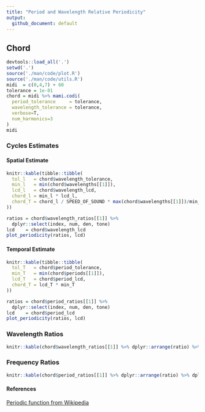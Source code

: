 ```yaml
---
title: "Period and Wavelength Relative Periodicity"
output:
  github_document: default
---
```


## Chord

```r
devtools::load_all('.')
setwd('.')
source('./man/code/plot.R')
source('./man/code/utils.R')
midi  = c(0,4,7) + 60
tolerance = 1e-01
chord = midi %>% mami.codi(
  period_tolerance     = tolerance,
  wavelength_tolerance = tolerance,
  verbose=T,
  num_harmonics=3
)
midi
```

### Cycles Estimates

#### Spatial Estimate
```r
knitr::kable(tibble::tibble(
  tol_l   = chord$wavelength_tolerance,
  min_l   = min(chord$wavelengths[[1]]),
  lcd_l   = chord$wavelength_lcd,
  chord_l = min_l * lcd_l,
  chord_T = chord_l / SPEED_OF_SOUND * max(chord$wavelengths[[1]])/min_l
))
```

```r
ratios = chord$wavelength_ratios[[1]] %>%
  dplyr::select(index, num, den, tone)
lcd    = chord$wavelength_lcd
plot_periodicity(ratios, lcd)
```

#### Temporal Estimate
```r
knitr::kable(tibble::tibble(
  tol_T   = chord$period_tolerance,
  min_T   = min(chord$periods[[1]]),
  lcd_T   = chord$period_lcd,
  chord_T = lcd_T * min_T
))
```

```r
ratios = chord$period_ratios[[1]] %>% 
  dplyr::select(index, num, den, tone)
lcd    = chord$period_lcd
plot_periodicity(ratios, lcd)
```

### Wavelength Ratios

```r
knitr::kable(chord$wavelength_ratios[[1]] %>% dplyr::arrange(ratio) %>% dplyr::select(-pseudo_ratio))
```

### Frequency Ratios
```r
knitr::kable(chord$period_ratios[[1]] %>% dplyr::arrange(ratio) %>% dplyr::select(-pseudo_ratio))
```

#### References
[Periodic function from Wikipedia](https://en.wikipedia.org/wiki/Periodic_Tunction)
